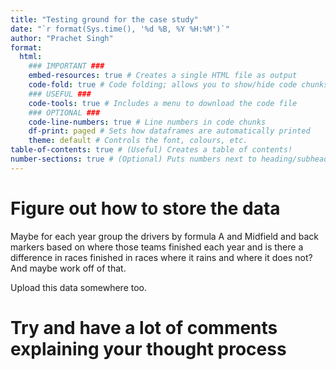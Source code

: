 ```yaml
---
title: "Testing ground for the case study"
date: "`r format(Sys.time(), '%d %B, %Y %H:%M')`"
author: "Prachet Singh"
format: 
  html: 
    ### IMPORTANT ###
    embed-resources: true # Creates a single HTML file as output
    code-fold: true # Code folding; allows you to show/hide code chunks
    ### USEFUL ###
    code-tools: true # Includes a menu to download the code file
    ### OPTIONAL ###
    code-line-numbers: true # Line numbers in code chunks
    df-print: paged # Sets how dataframes are automatically printed
    theme: default # Controls the font, colours, etc.
table-of-contents: true # (Useful) Creates a table of contents!
number-sections: true # (Optional) Puts numbers next to heading/subheadings
---
```

# Figure out how to store the data
Maybe for each year group the drivers by formula A and Midfield and back markers based on where those teams finished each year and is there a difference in races finished in races where it rains and where it does not? And maybe work off of that.

Upload this data somewhere too.

# Try and have a lot of comments explaining your thought process